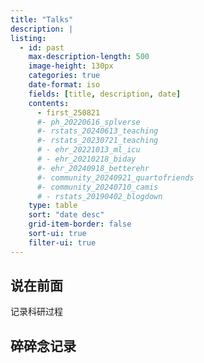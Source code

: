 ```yaml
---
title: "Talks"
description: |
listing:
  - id: past
    max-description-length: 500
    image-height: 130px
    categories: true
    date-format: iso
    fields: [title, description, date]
    contents: 
      - first_250821 
      #- ph_20220616_splverse
      #- rstats_20240613_teaching
      #- rstats_20230721_teaching
      # - ehr_20221013_ml_icu
      # - ehr_20210218_biday
      #- ehr_20240918_betterehr
      #- community_20240921_quartofriends
      #- community_20240710_camis
      # - rstats_20190402_blogdown
    type: table
    sort: "date desc"
    grid-item-border: false
    sort-ui: true
    filter-ui: true
---
```


## 说在前面

记录科研过程

## 碎碎念记录


::: {#past}
:::

